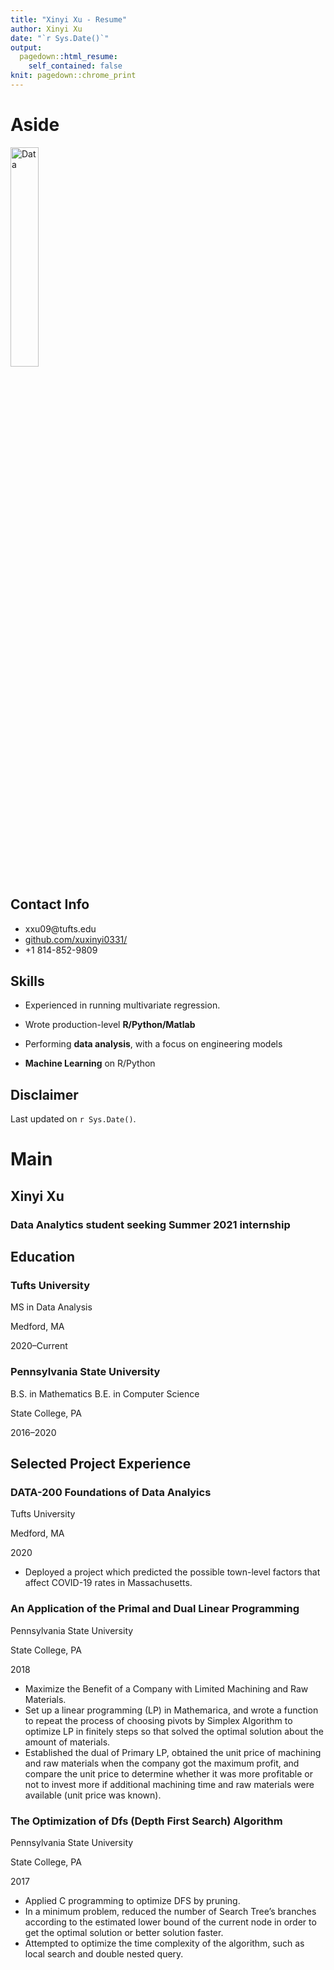 ```yaml
---
title: "Xinyi Xu - Resume"
author: Xinyi Xu
date: "`r Sys.Date()`"
output:
  pagedown::html_resume:
    self_contained: false
knit: pagedown::chrome_print
---
```


Aside
================================================================================


![Data](data_icon.png){width=30%}
<!-- ![Data](`r here::here("data_icon.png")`) -->



Contact Info {#contact}
--------------------------------------------------------------------------------

- <i class="fa fa-envelope"></i>xxu09@tufts.edu
- <i class="fa fa-github"></i> [github.com/xuxinyi0331/](https://github.com/xuxinyi0331/)
- <i class="fa fa-phone"></i> +1 814-852-9809


Skills {#skills}
--------------------------------------------------------------------------------

- Experienced in running multivariate regression.

- Wrote production-level **R/Python/Matlab**

- Performing **data analysis**, with a focus on engineering models

- **Machine Learning** on R/Python




Disclaimer {#disclaimer}
--------------------------------------------------------------------------------

<!--This resume was made with the R package [**pagedown**](https://github.com/rstudio/pagedown).-->

Last updated on `r Sys.Date()`.



Main
================================================================================

Xinyi Xu {#title}
--------------------------------------------------------------------------------

### Data Analytics student seeking Summer 2021 internship


Education {data-icon=graduation-cap data-concise=true}
--------------------------------------------------------------------------------

### Tufts University

MS in Data Analysis

Medford, MA

2020--Current


### Pennsylvania State University

B.S. in Mathematics
B.E. in Computer Science

State College, PA

2016--2020



Selected Project Experience {data-icon=chalkboard-teacher}
--------------------------------------------------------------------------------

### DATA-200 Foundations of Data Analyics 

Tufts University

Medford, MA

2020

<!--::: concise-->
- Deployed a project which predicted the possible town-level factors that affect COVID-19 rates in Massachusetts.
<!--:::-->



### An Application of the Primal and Dual Linear Programming

Pennsylvania State University

State College, PA

2018

- Maximize the Benefit of a Company with Limited Machining and Raw Materials.
- Set up a linear programming (LP) in Mathemarica, and wrote a function to repeat the process of choosing pivots by Simplex Algorithm to optimize LP in finitely steps so that solved the optimal solution about the amount of materials.
- Established the dual of Primary LP, obtained the unit price of machining and raw materials when the company got the maximum profit, and compare the unit price to determine whether it was more profitable or not to invest more if additional machining time and raw materials were available (unit price was known).



### The Optimization of Dfs (Depth First Search) Algorithm

Pennsylvania State University

State College, PA

2017

- Applied C programming to optimize DFS by pruning.
- In a minimum problem, reduced the number of Search Tree’s branches according to the estimated lower bound of the current node in order to get the optimal solution or better solution faster.
- Attempted to optimize the time complexity of the algorithm, such as local search and double nested query.

